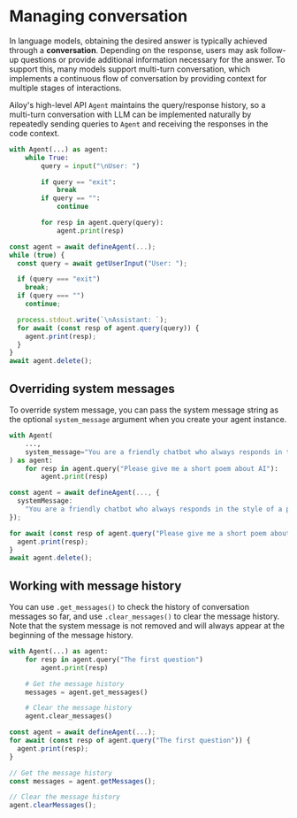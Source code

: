 # Managing conversation

In language models, obtaining the desired answer is typically achieved through a
**conversation**. Depending on the response, users may ask follow-up questions
or provide additional information necessary for the answer. To support this,
many models support multi-turn conversation, which implements a continuous flow
of conversation by providing context for multiple stages of interactions.

Ailoy's high-level API `Agent` maintains the query/response history, so a
multi-turn conversation with LLM can be implemented naturally by repeatedly
sending queries to `Agent` and receiving the responses in the code context.

<CodeTabs>

```python
with Agent(...) as agent:
    while True:
        query = input("\nUser: ")

        if query == "exit":
            break
        if query == "":
            continue

        for resp in agent.query(query):
            agent.print(resp)
```

```typescript
const agent = await defineAgent(...);
while (true) {
  const query = await getUserInput("User: ");

  if (query === "exit")
    break;
  if (query === "")
    continue;

  process.stdout.write(`\nAssistant: `);
  for await (const resp of agent.query(query)) {
    agent.print(resp);
  }
}
await agent.delete();
```

</CodeTabs>

## Overriding system messages

To override system message, you can pass the system message string as the
optional `system_message` argument when you create your agent instance.

<CodeTabs>

```python
with Agent(
    ...,
    system_message="You are a friendly chatbot who always responds in the style of a pirate.",
) as agent:
    for resp in agent.query("Please give me a short poem about AI"):
        agent.print(resp)
```

```typescript
const agent = await defineAgent(..., {
  systemMessage:
    "You are a friendly chatbot who always responds in the style of a pirate.",
});

for await (const resp of agent.query("Please give me a short poem about AI")) {
  agent.print(resp);
}
await agent.delete();
```

</CodeTabs>

## Working with message history

You can use `.get_messages()` to check the history of conversation messages so
far, and use `.clear_messages()` to clear the message history. Note that the
system message is not removed and will always appear at the beginning of the
message history.

<CodeTabs>

```python
with Agent(...) as agent:
    for resp in agent.query("The first question")
        agent.print(resp)

    # Get the message history
    messages = agent.get_messages()

    # Clear the message history
    agent.clear_messages()
```

```typescript
const agent = await defineAgent(...);
for await (const resp of agent.query("The first question")) {
  agent.print(resp);
}

// Get the message history
const messages = agent.getMessages();

// Clear the message history
agent.clearMessages();
```

</CodeTabs>
